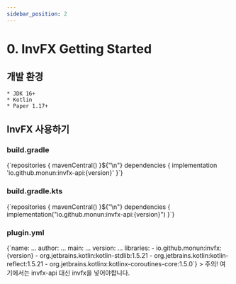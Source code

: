 ```yaml
---
sidebar_position: 2
---
```


# 0. InvFX Getting Started


## 개발 환경
    * JDK 16+
    * Kotlin
    * Paper 1.17+

## InvFX 사용하기
### build.gradle
<MavenVersion language="groovy" artifact="io.github.monun:invfx-api">
    {`repositories {
    mavenCentral()
}${"\n"}
dependencies {
    implementation 'io.github.monun:invfx-api:{version}'
}`}
</MavenVersion>

### build.gradle.kts
<MavenVersion language="kotlin" artifact="io.github.monun:invfx-api">
    {`repositories {
    mavenCentral()
}${"\n"}
dependencies {
    implementation("io.github.monun:invfx-api:{version}")
}`}
</MavenVersion>

### plugin.yml
<MavenVersion language="yaml" artifact="io.github.monun:invfx-api">
    {`name: ...
author: ...
main: ...
version: ...
libraries:
    - io.github.monun:invfx:{version}
    - org.jetbrains.kotlin:kotlin-stdlib:1.5.21
    - org.jetbrains.kotlin:kotlin-reflect:1.5.21
    - org.jetbrains.kotlinx:kotlinx-coroutines-core:1.5.0`}
</MavenVersion>
> 주의! 여기에서는 invfx-api 대신 invfx을 넣어야합니다.


<!--
val heptagram = retrieveUser("Heptagram")
println(heptagram.fans.map { it.blackCowness }.sum())

-------------------------------------------------------
| C͟O͟N͟S͟O͟L͟E͟ | TERMINAL | PROBLEMS |
Exception in thread "main" java.lang.ArithmeticException: integer overflow
-->

